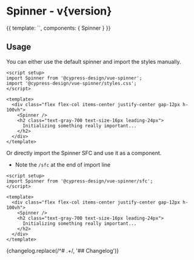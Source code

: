 

<h1>Spinner<span className="text-lg font-normal"> - v{version}</span></h1>

<Meta title="Spinner" component={Spinner} />

<Canvas>
  <Story name="Spinner">
    {{
      template: `<Spinner />`,
      components: { Spinner }
    }}
  </Story>
</Canvas>

<ArgsTable />

## Usage
You can either use the default spinner and import the styles manually.

```vue
<script setup>
import Spinner from '@cypress-design/vue-spinner';
import '@cypress-design/vue-spinner/styles.css';
</script>

<template>
  <div class="flex flex-col items-center justify-center gap-12px h-100vh">
    <Spinner />
    <h2 class="text-gray-700 text-size-16px leading-24px">
      Initializing something really important...
    </h2>
  </div>
</template>
```

Or directly import the Spinner SFC and use it as a component.

- Note the `/sfc` at the end of import line

```vue
<script setup>
import Spinner from '@cypress-design/vue-spinner/sfc';
</script>

<template>
  <div class="flex flex-col items-center justify-center gap-12px h-100vh">
    <Spinner />
    <h2 class="text-gray-700 text-size-16px leading-24px">
      Initializing something really important...
    </h2>
  </div>
</template>
```

<Description>
  {changelog.replace(/^# .+/, '## Changelog')}
</Description>
